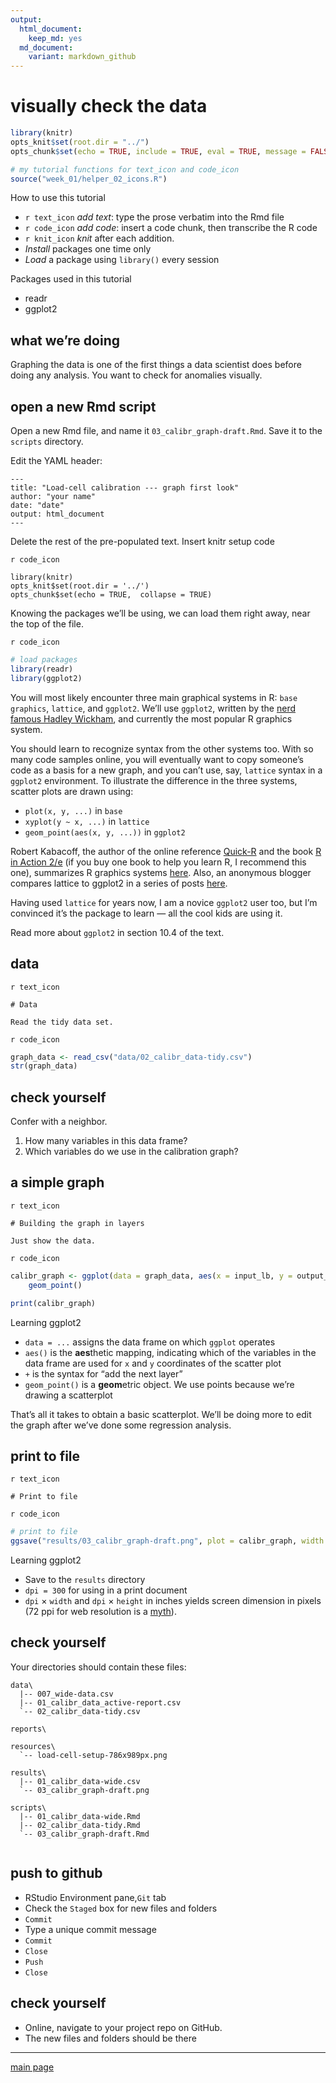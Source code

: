 ```yaml
---
output:
  html_document:
    keep_md: yes
  md_document:
    variant: markdown_github
--- 
```


# visually check the data

```r
library(knitr)
opts_knit$set(root.dir = "../")
opts_chunk$set(echo = TRUE, include = TRUE, eval = TRUE, message = FALSE, warning = FALSE, fig.keep = "none")
```

```r
# my tutorial functions for text_icon and code_icon
source("week_01/helper_02_icons.R")
```

How to use this tutorial 

- `r text_icon` *add text*: type the prose verbatim into the Rmd file 
- `r code_icon` *add code*: insert a code chunk, then transcribe the R code 
- `r knit_icon` *knit* after each addition. 
- *Install* packages one time only
- *Load* a package using `library()` every session

Packages used in this tutorial  

- readr
- ggplot2

## what we're doing 

Graphing the data is one of the first things a data scientist does before doing any analysis. You want to check for anomalies visually.  

## open a new Rmd script

Open a new Rmd file, and name it `03_calibr_graph-draft.Rmd`. Save it to the `scripts` directory.

Edit the YAML header:  

    ---
    title: "Load-cell calibration --- graph first look"
    author: "your name"
    date: "date"
    output: html_document
    ---

Delete the rest of the pre-populated text. Insert knitr setup code

`r code_icon` 

    library(knitr)
    opts_knit$set(root.dir = '../')
    opts_chunk$set(echo = TRUE,  collapse = TRUE)

Knowing the packages we'll be using, we can load them right away, near the top of the file.

`r code_icon`

```r
# load packages
library(readr)
library(ggplot2)
```

You will most likely encounter three main graphical systems in R: `base graphics`, `lattice`, and `ggplot2`. We'll use `ggplot2`, written by the [nerd famous Hadley Wickham](http://priceonomics.com/hadley-wickham-the-man-who-revolutionized-r/), and currently the most popular R graphics system. 

You should learn to recognize syntax from the other systems too. With so many code samples online, you will eventually want to copy someone's code as a basis for a new graph, and you can't use, say, `lattice` syntax in a `ggplot2` environment. To illustrate the difference in the three systems, scatter plots are drawn using: 

- `plot(x, y, ...)` in `base`
- `xyplot(y ~ x, ...)` in `lattice` 
- `geom_point(aes(x, y, ...))` in `ggplot2`

Robert Kabacoff, the author of the online reference [Quick-R](http://www.statmethods.net/) and the book [R in Action  2/e](https://www.manning.com/books/r-in-action-second-edition) (if you buy one book to help you learn R, I recommend this one), summarizes R graphics systems [here](http://www.slideshare.net/kabacoff/r-for-data-visualization-and-graphics-31577136?next_slideshow=1). Also, an anonymous blogger compares lattice to ggplot2 in a series of posts [here](https://learnr.wordpress.com/2009/08/26/ggplot2-version-of-figures-in-lattice-multivariate-data-visualization-with-r-final-part/). 

Having used `lattice` for years now, I am a novice `ggplot2` user too, but I'm convinced it's the package to learn --- all the cool kids are using it. 

Read more about `ggplot2` in section 10.4 of the text. 

## data 

`r text_icon`

    # Data

    Read the tidy data set.

`r code_icon`

```r
graph_data <- read_csv("data/02_calibr_data-tidy.csv")
str(graph_data)
```

## check yourself

Confer with a neighbor.

1. How many variables in this data frame?
2. Which variables do we use in the calibration graph?

## a simple graph

`r text_icon`

    # Building the graph in layers

    Just show the data. 

`r code_icon`

```r
calibr_graph <- ggplot(data = graph_data, aes(x = input_lb, y = output_mV)) +
	geom_point()

print(calibr_graph)
```

Learning ggplot2

- `data = ...` assigns the data frame on which `ggplot` operates
- `aes()` is the **aes**thetic mapping, indicating which of the variables in the data frame are used for `x` and `y` coordinates of the scatter plot
- `+` is the syntax for "add the next layer"
- `geom_point()` is a **geom**etric object. We use points because we're drawing a scatterplot

That's all it takes to obtain a basic scatterplot. We'll be doing more to edit the graph after we've done some regression analysis. 

## print to file 

`r text_icon`

    # Print to file  

`r code_icon`

```r
# print to file
ggsave("results/03_calibr_graph-draft.png", plot = calibr_graph, width = 6, height = 4, units = "in", dpi = 300)
```

Learning ggplot2

- Save to the `results` directory 
- `dpi = 300` for using in a print document
- `dpi` $\times$ `width` and `dpi` $\times$ `height` in inches yields screen dimension in pixels (72 ppi for web resolution is a  [myth](http://www.photoshopessentials.com/essentials/the-72-ppi-web-resolution-myth/)).


## check yourself

Your directories should contain these files:

    data\
      |-- 007_wide-data.csv
      |-- 01_calibr_data_active-report.csv
      `-- 02_calibr_data-tidy.csv

    reports\
    
    resources\
      `-- load-cell-setup-786x989px.png 
      
    results\
      |-- 01_calibr_data-wide.csv 
      `-- 03_calibr_graph-draft.png 
      
    scripts\
      |-- 01_calibr_data-wide.Rmd 
      |-- 02_calibr_data-tidy.Rmd 
      `-- 03_calibr_graph-draft.Rmd 
      
## push to github

- RStudio Environment pane,`Git` tab  
- Check the `Staged` box for new files and folders 
- `Commit` 
- Type a unique commit message 
- `Commit` 
- `Close` 
- `Push` 
- `Close` 

## check yourself

- Online, navigate to your project repo on GitHub. 
- The new files and folders should be there 

---

[main page](../README.md)  
